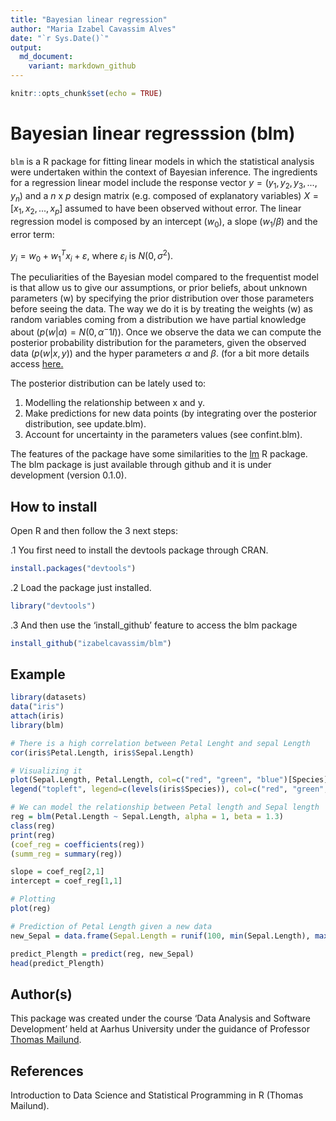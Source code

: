```yaml
---
title: "Bayesian linear regression"
author: "Maria Izabel Cavassim Alves"
date: "`r Sys.Date()`"
output:
  md_document:
    variant: markdown_github
---
```


```r
knitr::opts_chunk$set(echo = TRUE)
```

# Bayesian linear regresssion (blm)

```blm``` is a R package for fitting linear models in which the statistical analysis were undertaken within the context of Bayesian inference. The ingredients for a regression linear model include the response vector $y= (y_1, y_2, y_3, ..., y_n)$ and a $n$ x $p$ design matrix (e.g. composed of explanatory variables) $X = [x_1, x_2, ..., x_p]$ assumed to have been observed without error. The linear regression model is composed by an intercept ($w_0$), a slope ($w_1 / \beta$) and the error term:

$y_i = w_0 + w_1^Tx_i + ε$, where $ε_i$ is $N(0,\sigma^2)$.

The peculiarities of the Bayesian model compared to the frequentist model is that allow us to give our assumptions, or prior beliefs, about unknown parameters (w) by specifying the prior distribution over those parameters before seeing the data. The way we do it is by treating the weights (w) as random variables coming from a distribution we have partial knowledge about ($p(w|\alpha) = N(0, \alpha^-1I)$). Once we observe the data we can compute the posterior probability distribution for the parameters, given the observed data ($p(w|x,y)$) and the hyper parameters $\alpha$ and $\beta$. (for a bit more details access [here.](https://github.com/izabelcavassim/blm/blob/master/Background.md])

The posterior distribution can be lately used to:

1. Modelling the relationship between x and y.
2. Make predictions for new data points (by integrating over the posterior distribution, see update.blm).
3. Account for uncertainty in the parameters values (see confint.blm).

The features of the package have some similarities to the [lm](https://stat.ethz.ch/R-manual/R-devel/library/stats/html/lm.html) R package. 
The blm package is just available through github and it is under development (version 0.1.0).

## How to install
Open R and then follow the 3 next steps:

.1 You first need to install the devtools package through CRAN.

```R
install.packages("devtools")
```

.2 Load the package just installed. 
```R
library("devtools")
```

.3 And then use the 'install_github' feature to access the blm package
```R
install_github("izabelcavassim/blm")
```

## Example

```R
library(datasets)
data("iris")
attach(iris)
library(blm)

# There is a high correlation between Petal Lenght and sepal Length
cor(iris$Petal.Length, iris$Sepal.Length)

# Visualizing it
plot(Sepal.Length, Petal.Length, col=c("red", "green", "blue")[Species], pch=(15:17)[Species], main="Edgar Anderson's Iris Dataset", ylab = 'Petal Length (cm)', xlab = 'Sepal Length (cm)')
legend("topleft", legend=c(levels(iris$Species)), col=c("red", "green", "blue"), pch=c(15:17, -1, -1), lty=c(-1, -1, -1))

# We can model the relationship between Petal length and Sepal length
reg = blm(Petal.Length ~ Sepal.Length, alpha = 1, beta = 1.3)
class(reg)
print(reg)
(coef_reg = coefficients(reg))
(summ_reg = summary(reg))

slope = coef_reg[2,1]
intercept = coef_reg[1,1]

# Plotting
plot(reg)

# Prediction of Petal Length given a new data
new_Sepal = data.frame(Sepal.Length = runif(100, min(Sepal.Length), max(Sepal.Length)))

predict_Plength = predict(reg, new_Sepal)
head(predict_Plength)
```

## Author(s)

This package was created under the course 'Data Analysis and Software Development' held at Aarhus University under the guidance of Professor [Thomas Mailund](http://www.mailund.dk/index.php/about/).

## References
Introduction to Data Science and Statistical Programming in R (Thomas Mailund).